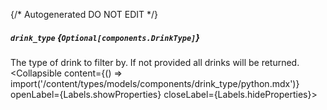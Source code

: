 {/* Autogenerated DO NOT EDIT  */}

##### `drink_type` *{`Optional[components.DrinkType]`}*
The type of drink to filter by. If not provided all drinks will be returned.
<Collapsible content={() => import('/content/types/models/components/drink_type/python.mdx')} openLabel={Labels.showProperties} closeLabel={Labels.hideProperties}>
</Collapsible>


